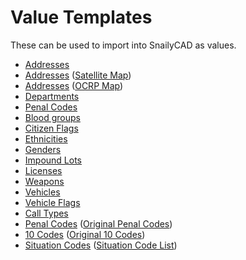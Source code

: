 # Value Templates

These can be used to import into SnailyCAD as values.

- <a download href="https://cad-docs.caspertheghost.me/templates/address.json">Addresses</a>
- <a download href="https://cad-docs.caspertheghost.me/templates/address-satmap.json">Addresses</a> (<a target="_blank" href="https://forum.cfx.re/t/release-free-high-resolution-satellite-map-with-custom-postals/2503527">Satellite Map</a>)
- <a download href="https://cad-docs.caspertheghost.me/templates/address-ocrp.json">Addresses</a> (<a target="_blank" href="https://forum.cfx.re/t/ocrp-postal-and-minimap-server-side/992775">OCRP Map</a>)
- <a download href="https://cad-docs.caspertheghost.me/templates/departments.json">Departments</a>
- <a download href="https://cad-docs.caspertheghost.me/templates/peanl-code.json">Penal Codes</a>
- <a download href="https://cad-docs.caspertheghost.me/templates/blood-group.json">Blood groups</a>
- <a download href="https://cad-docs.caspertheghost.me/templates/citizen-flag.json">Citizen Flags</a>
- <a download href="https://cad-docs.caspertheghost.me/templates/ethnicity.json">Ethnicities</a>
- <a download href="https://cad-docs.caspertheghost.me/templates/gender.json">Genders</a>
- <a download href="https://cad-docs.caspertheghost.me/templates/impound-lot.json">Impound Lots</a>
- <a download href="https://cad-docs.caspertheghost.me/templates/license.json">Licenses</a>
- <a download href="https://cad-docs.caspertheghost.me/templates/weapon.json">Weapons</a>
- <a download href="https://cad-docs.caspertheghost.me/templates/vehicle.json">Vehicles</a>
- <a download href="https://cad-docs.caspertheghost.me/templates/vehicle-flag.json">Vehicle Flags</a>
- <a download href="https://cad-docs.caspertheghost.me/templates/call-type.json">Call Types</a>
- <a download href="https://cad-docs.caspertheghost.me/templates/penal-code.json">Penal Codes</a> (<a target="_blank" href="https://docs.google.com/document/d/15gVSqmndVSym2fukgF1xykHkQ2-Q-J8jRGFbig2E64s/edit?usp=sharing">Original Penal Codes</a>)
- <a download href="https://cad-docs.caspertheghost.me/templates/10-codes.json">10 Codes</a> (<a target="_blank" href="https://rppatrols.weebly.com/dojrp-codes.html">Original 10 Codes</a>)
- <a download href="https://cad-docs.caspertheghost.me/templates/situation-codes.json">Situation Codes</a> (<a target="_blank" href="https://docs.google.com/document/d/1dAsuiTaPIJgA40KYvy1t_iUS7di1ZYBYtuR6_wka5E8/edit?usp=sharing">Situation Code List</a>)